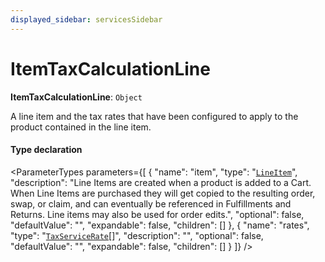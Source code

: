 ```yaml
---
displayed_sidebar: servicesSidebar
---
```



# ItemTaxCalculationLine

 **ItemTaxCalculationLine**: `Object`

A line item and the tax rates that have been configured to apply to the
product contained in the line item.

#### Type declaration

<ParameterTypes parameters={[
  {
    "name": "item",
    "type": "[`LineItem`](../classes/LineItem.mdx)",
    "description": "Line Items are created when a product is added to a Cart. When Line Items are purchased they will get copied to the resulting order, swap, or claim, and can eventually be referenced in Fulfillments and Returns. Line items may also be used for order edits.",
    "optional": false,
    "defaultValue": "",
    "expandable": false,
    "children": []
  },
  {
    "name": "rates",
    "type": "[`TaxServiceRate`](TaxServiceRate.mdx)[]",
    "description": "",
    "optional": false,
    "defaultValue": "",
    "expandable": false,
    "children": []
  }
]} />
